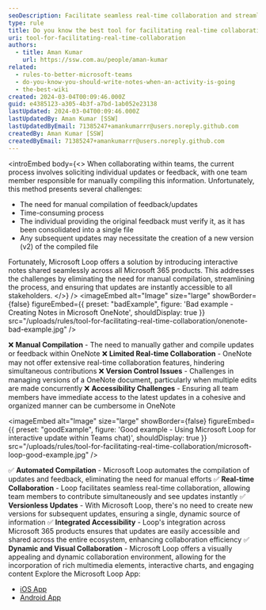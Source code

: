 ```yaml
---
seoDescription: Facilitate seamless real-time collaboration and streamline feedback compilation with Microsoft Loop, a powerful tool that automates note-taking across Microsoft 365 products.
type: rule
title: Do you know the best tool for facilitating real-time collaboration?
uri: tool-for-facilitating-real-time-collaboration
authors:
  - title: Aman Kumar
    url: https://ssw.com.au/people/aman-kumar
related:
  - rules-to-better-microsoft-teams
  - do-you-know-you-should-write-notes-when-an-activity-is-going
  - the-best-wiki
created: 2024-03-04T00:09:46.000Z
guid: e4385123-a305-4b3f-a7bd-1ab052e23138
lastUpdated: 2024-03-04T00:09:46.000Z
lastUpdatedBy: Aman Kumar [SSW]
lastUpdatedByEmail: 71385247+amankumarrr@users.noreply.github.com
createdBy: Aman Kumar [SSW]
createdByEmail: 71385247+amankumarrr@users.noreply.github.com
---
```


<introEmbed
  body={<>
When collaborating within teams, the current process involves soliciting individual updates or feedback, with one team member responsible for manually compiling this information. Unfortunately, this method presents several challenges:

- The need for manual compilation of feedback/updates
- Time-consuming process
- The individual providing the original feedback must verify it, as it has been consolidated into a single file
- Any subsequent updates may necessitate the creation of a new version (v2) of the compiled file

Fortunately, Microsoft Loop offers a solution by introducing interactive notes shared seamlessly across all Microsoft 365 products. This addresses the challenges by eliminating the need for manual compilation, streamlining the process, and ensuring that updates are instantly accessible to all stakeholders.
  </>}
/>
<imageEmbed
  alt="Image"
  size="large"
  showBorder={false}
  figureEmbed={{
    preset: "badExample",
    figure: 'Bad example - Creating Notes in Microsoft OneNote',
    shouldDisplay: true
  }}
  src="/uploads/rules/tool-for-facilitating-real-time-collaboration/onenote-bad-example.jpg"
/>

❌ **Manual Compilation** - The need to manually gather and compile updates or feedback within OneNote
❌ **Limited Real-time Collaboration** - OneNote may not offer extensive real-time collaboration features, hindering simultaneous contributions
❌ **Version Control Issues** - Challenges in managing versions of a OneNote document, particularly when multiple edits are made concurrently
❌ **Accessibility Challenges** - Ensuring all team members have immediate access to the latest updates in a cohesive and organized manner can be cumbersome in OneNote

<imageEmbed
  alt="Image"
  size="large"
  showBorder={false}
  figureEmbed={{
    preset: "goodExample",
    figure: 'Good example - Using Microsoft Loop for interactive update within Teams chat)',
    shouldDisplay: true
  }}
  src="/uploads/rules/tool-for-facilitating-real-time-collaboration/microsoft-loop-good-example.jpg"
/>

✅ **Automated Compilation** - Microsoft Loop automates the compilation of updates and feedback, eliminating the need for manual efforts
✅ **Real-time Collaboration** - Loop facilitates seamless real-time collaboration, allowing team members to contribute simultaneously and see updates instantly
✅ **Versionless Updates** - With Microsoft Loop, there's no need to create new versions for subsequent updates, ensuring a single, dynamic source of information
✅ **Integrated Accessibility** - Loop's integration across Microsoft 365 products ensures that updates are easily accessible and shared across the entire ecosystem, enhancing collaboration efficiency
✅ **Dynamic and Visual Collaboration** - Microsoft Loop offers a visually appealing and dynamic collaboration environment, allowing for the incorporation of rich multimedia elements, interactive charts, and engaging content
Explore the Microsoft Loop App:

- [iOS App](https://apps.apple.com/au/app/microsoft-loop/id1637682491)
- [Android App](https://play.google.com/store/apps/details?id=com.microsoft.loop&hl=en&gl=US)
